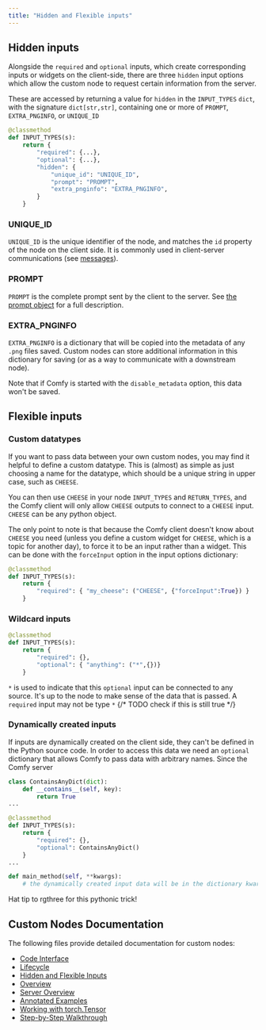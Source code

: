 ```yaml
---
title: "Hidden and Flexible inputs"
---
```


## Hidden inputs

Alongside the `required` and `optional` inputs, which create corresponding inputs or widgets on the client-side,
there are three `hidden` input options which allow the custom node to request certain information from the server.

These are accessed by returning a value for `hidden` in the `INPUT_TYPES` `dict`, with the signature `dict[str,str]`,
containing one or more of `PROMPT`, `EXTRA_PNGINFO`, or `UNIQUE_ID`

```python
@classmethod
def INPUT_TYPES(s):
    return {
        "required": {...},
        "optional": {...},
        "hidden": {
            "unique_id": "UNIQUE_ID",
            "prompt": "PROMPT", 
            "extra_pnginfo": "EXTRA_PNGINFO",
        }
    }
```

### UNIQUE_ID 
`UNIQUE_ID` is the unique identifier of the node, and matches the `id` property of the node on the client side. 
It is commonly used in client-server communications (see [messages](./comms_messages#getting-node-id)).

### PROMPT
`PROMPT` is the complete prompt sent by the client to the server. 
See [the prompt object](./javascript_objects_and_hijacking#prompt) for a full description.

### EXTRA_PNGINFO
`EXTRA_PNGINFO` is a dictionary that will be copied into the metadata of any `.png` files saved. Custom nodes can store additional
information in this dictionary for saving (or as a way to communicate with a downstream node).

<Tip>Note that if Comfy is started with the `disable_metadata` option, this data won't be saved.</Tip>

## Flexible inputs

### Custom datatypes

If you want to pass data between your own custom nodes, you may find it helpful to define a custom datatype. This is (almost) as simple as 
just choosing a name for the datatype, which should be a unique string in upper case, such as `CHEESE`.

You can then use `CHEESE` in your node `INPUT_TYPES` and `RETURN_TYPES`, and the Comfy client will only allow `CHEESE` outputs to connect to a `CHEESE` input. 
`CHEESE` can be any python object.

The only point to note is that because the Comfy client doesn't know about `CHEESE` you need (unless you define a custom widget for `CHEESE`, 
which is a topic for another day), to force it to be an input rather than a widget. This can be done with the `forceInput` option in the input options dictionary:

```python
@classmethod
def INPUT_TYPES(s):
    return {
        "required": { "my_cheese": ("CHEESE", {"forceInput":True}) }
    }
```

### Wildcard inputs

```python
@classmethod
def INPUT_TYPES(s):
    return {
        "required": {},
        "optional": { "anything": ("*",{})}
    }
```

`*` is used to indicate that this `optional` input can be connected to any source. 
It's up to the node to make sense of the data that is passed.
<Tip>A `required` input may not be type `*` {/* TODO check if this is still true */}</Tip>

### Dynamically created inputs

If inputs are dynamically created on the client side, they can't be defined in the Python source code.
In order to access this data we need an `optional` dictionary that allows Comfy to pass data with 
arbitrary names. Since the Comfy server 

```python
class ContainsAnyDict(dict):
    def __contains__(self, key):
        return True
...

@classmethod
def INPUT_TYPES(s):
    return {
        "required": {},
        "optional": ContainsAnyDict()
    }
...

def main_method(self, **kwargs):
    # the dynamically created input data will be in the dictionary kwargs

```
<Tip>Hat tip to rgthree for this pythonic trick!</Tip>

## Custom Nodes Documentation

The following files provide detailed documentation for custom nodes:

- [Code Interface](essentials/custom_node_interface.mdx)
- [Lifecycle](essentials/custom_node_lifecycle.mdx)
- [Hidden and Flexible Inputs](essentials/custom_node_more_on_inputs.mdx)
- [Overview](essentials/custom_node_overview.mdx)
- [Server Overview](essentials/custom_node_server_overview.mdx)
- [Annotated Examples](essentials/custom_node_snippets.mdx)
- [Working with torch.Tensor](essentials/custom_node_tensors.mdx)
- [Step-by-Step Walkthrough](essentials/custom_node_walkthrough.mdx)
